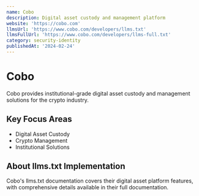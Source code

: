 ```yaml
---
name: Cobo
description: Digital asset custody and management platform
website: 'https://cobo.com'
llmsUrl: 'https://www.cobo.com/developers/llms.txt'
llmsFullUrl: 'https://www.cobo.com/developers/llms-full.txt'
category: security-identity
publishedAt: '2024-02-24'
---
```


# Cobo

Cobo provides institutional-grade digital asset custody and management solutions for the crypto industry.

## Key Focus Areas

- Digital Asset Custody
- Crypto Management
- Institutional Solutions

## About llms.txt Implementation

Cobo's llms.txt documentation covers their digital asset platform features, with comprehensive details available in their full documentation.
